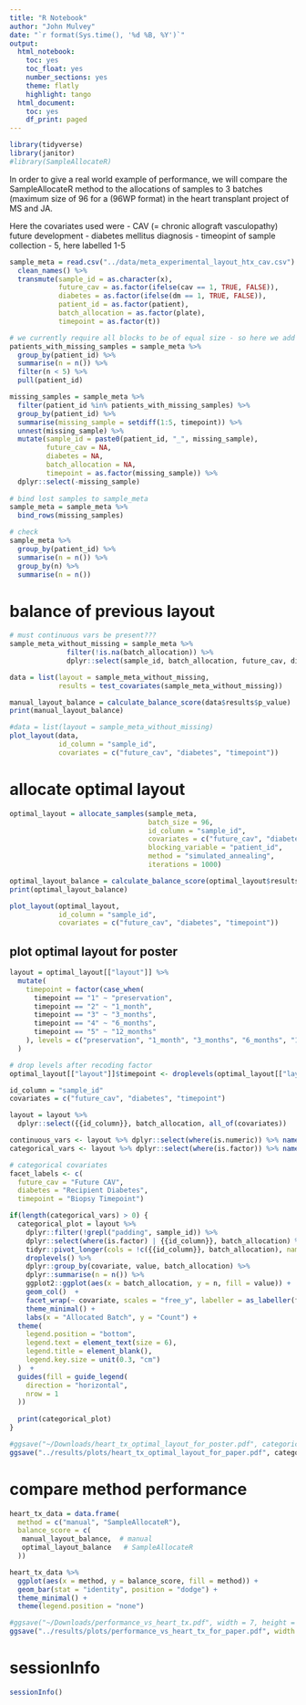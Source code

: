 ```yaml
---
title: "R Notebook"
author: "John Mulvey"
date: "`r format(Sys.time(), '%d %B, %Y')`"
output:
  html_notebook:
    toc: yes
    toc_float: yes
    number_sections: yes
    theme: flatly
    highlight: tango
  html_document:
    toc: yes
    df_print: paged
---
```


```r
library(tidyverse)
library(janitor)
#library(SampleAllocateR)
```

In order to give a real world example of performance, we will compare the SampleAllocateR method to the allocations of samples to 3 batches (maximum size of 96 for a (96WP format) in the heart transplant project of MS and JA.

Here the covariates used were
- CAV (= chronic allograft vasculopathy) future development
- diabetes mellitus diagnosis
- timeopint of sample collection - 5, here labelled 1-5

```r
sample_meta = read.csv("../data/meta_experimental_layout_htx_cav.csv") %>%
  clean_names() %>%
  transmute(sample_id = as.character(x),
            future_cav = as.factor(ifelse(cav == 1, TRUE, FALSE)),
            diabetes = as.factor(ifelse(dm == 1, TRUE, FALSE)),
            patient_id = as.factor(patient),
            batch_allocation = as.factor(plate),
            timepoint = as.factor(t))
```


```r
# we currently require all blocks to be of equal size - so here we add back in 6 "lost" samples
patients_with_missing_samples = sample_meta %>%
  group_by(patient_id) %>%
  summarise(n = n()) %>%
  filter(n < 5) %>%
  pull(patient_id)

missing_samples = sample_meta %>%
  filter(patient_id %in% patients_with_missing_samples) %>%
  group_by(patient_id) %>%
  summarise(missing_sample = setdiff(1:5, timepoint)) %>%
  unnest(missing_sample) %>%
  mutate(sample_id = paste0(patient_id, "_", missing_sample),
         future_cav = NA,
         diabetes = NA,
         batch_allocation = NA,
         timepoint = as.factor(missing_sample)) %>%
  dplyr::select(-missing_sample)
  
# bind lost samples to sample_meta
sample_meta = sample_meta %>%
  bind_rows(missing_samples)

# check
sample_meta %>%
  group_by(patient_id) %>%
  summarise(n = n()) %>%
  group_by(n) %>%
  summarise(n = n())
```


# balance of previous layout
```r
# must continuous vars be present???
sample_meta_without_missing = sample_meta %>%
              filter(!is.na(batch_allocation)) %>%
              dplyr::select(sample_id, batch_allocation, future_cav, diabetes, timepoint)

data = list(layout = sample_meta_without_missing,
            results = test_covariates(sample_meta_without_missing))

manual_layout_balance = calculate_balance_score(data$results$p_value)
print(manual_layout_balance)

#data = list(layout = sample_meta_without_missing)
plot_layout(data,
            id_column = "sample_id",
            covariates = c("future_cav", "diabetes", "timepoint"))
```


# allocate optimal layout
```r
optimal_layout = allocate_samples(sample_meta,
                                  batch_size = 96,
                                  id_column = "sample_id",
                                  covariates = c("future_cav", "diabetes", "timepoint"),
                                  blocking_variable = "patient_id",
                                  method = "simulated_annealing",
                                  iterations = 1000)
```


```r
optimal_layout_balance = calculate_balance_score(optimal_layout$results$p_value)
print(optimal_layout_balance)

plot_layout(optimal_layout,
            id_column = "sample_id",
            covariates = c("future_cav", "diabetes", "timepoint"))
```


## plot optimal layout for poster
```r
layout = optimal_layout[["layout"]] %>%
  mutate(
    timepoint = factor(case_when(
      timepoint == "1" ~ "preservation",
      timepoint == "2" ~ "1_month",
      timepoint == "3" ~ "3_months",
      timepoint == "4" ~ "6_months",
      timepoint == "5" ~ "12_months"
    ), levels = c("preservation", "1_month", "3_months", "6_months", "12_months"))
  )

# drop levels after recoding factor
optimal_layout[["layout"]]$timepoint <- droplevels(optimal_layout[["layout"]]$timepoint)

id_column = "sample_id"
covariates = c("future_cav", "diabetes", "timepoint")

layout = layout %>%
  dplyr::select({{id_column}}, batch_allocation, all_of(covariates))

continuous_vars <- layout %>% dplyr::select(where(is.numeric)) %>% names()
categorical_vars <- layout %>% dplyr::select(where(is.factor)) %>% names()

# categorical covariates
facet_labels <- c(
  future_cav = "Future CAV",
  diabetes = "Recipient Diabetes",
  timepoint = "Biopsy Timepoint")

if(length(categorical_vars) > 0) {
  categorical_plot = layout %>%
    dplyr::filter(!grepl("padding", sample_id)) %>%
    dplyr::select(where(is.factor) | {{id_column}}, batch_allocation) %>%
    tidyr::pivot_longer(cols = !c({{id_column}}, batch_allocation), names_to = "covariate", values_to = "value") %>%
    droplevels() %>%
    dplyr::group_by(covariate, value, batch_allocation) %>%
    dplyr::summarise(n = n()) %>%
    ggplot2::ggplot(aes(x = batch_allocation, y = n, fill = value)) +
    geom_col()  +
    facet_wrap(~ covariate, scales = "free_y", labeller = as_labeller(facet_labels)) +
    theme_minimal() +
    labs(x = "Allocated Batch", y = "Count") +
  theme(
    legend.position = "bottom",
    legend.text = element_text(size = 6),
    legend.title = element_blank(),
    legend.key.size = unit(0.3, "cm")
  )  +
  guides(fill = guide_legend(
    direction = "horizontal",
    nrow = 1
  ))
  
  print(categorical_plot)
}

#ggsave("~/Downloads/heart_tx_optimal_layout_for_poster.pdf", categorical_plot,  width = 9, height = 5)
ggsave("../results/plots/heart_tx_optimal_layout_for_paper.pdf", categorical_plot,  width = 113, height = 70, units = "mm")
```


# compare method performance
```r
heart_tx_data = data.frame(
  method = c("manual", "SampleAllocateR"),
  balance_score = c(
   manual_layout_balance,  # manual
   optimal_layout_balance   # SampleAllocateR
  ))

heart_tx_data %>%
  ggplot(aes(x = method, y = balance_score, fill = method)) +
  geom_bar(stat = "identity", position = "dodge") +
  theme_minimal() +
  theme(legend.position = "none")

#ggsave("~/Downloads/performance_vs_heart_tx.pdf", width = 7, height = 5, bg = "transparent")
ggsave("../results/plots/performance_vs_heart_tx_for_paper.pdf", width = 70, height = 70, units = "mm", bg = "transparent")
```


# sessionInfo
```r
sessionInfo()
```

